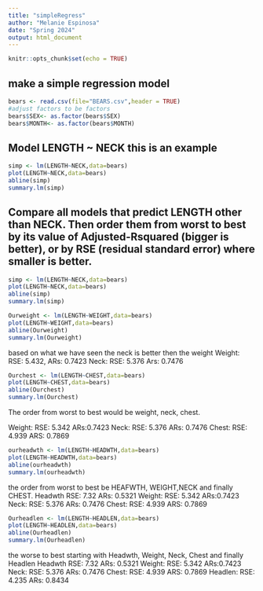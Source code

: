 ```yaml
---
title: "simpleRegress"
author: "Melanie Espinosa"
date: "Spring 2024"
output: html_document
---
```


```r
knitr::opts_chunk$set(echo = TRUE)
```

## make a simple regression model

```r
bears <- read.csv(file="BEARS.csv",header = TRUE)
#adjust factors to be factors
bears$SEX<- as.factor(bears$SEX)
bears$MONTH<- as.factor(bears$MONTH)
```

## Model LENGTH ~ NECK  this is an example  

```r
simp <- lm(LENGTH~NECK,data=bears)
plot(LENGTH~NECK,data=bears)
abline(simp)
summary.lm(simp)
```

## Compare all models that predict LENGTH other than NECK. Then order them from worst to best by its value of Adjusted-Rsquared (bigger is better), or by RSE (residual standard error) where smaller is better. 
```r
simp <- lm(LENGTH~NECK,data=bears)
plot(LENGTH~NECK,data=bears)
abline(simp)
summary.lm(simp)
```
```r
Ourweight <- lm(LENGTH~WEIGHT,data=bears)
plot(LENGTH~WEIGHT,data=bears)
abline(Ourweight)
summary.lm(Ourweight)
```
based on what we have seen the neck is better then the weight 
Weight: RSE: 5.432, ARs: 0.7423
Neck: RSE: 5.376 Ars: 0.7476

```r
Ourchest <- lm(LENGTH~CHEST,data=bears)
plot(LENGTH~CHEST,data=bears)
abline(Ourchest)
summary.lm(Ourchest)
```
The order from worst to best would be weight, neck, chest. 

Weight: RSE: 5.342 ARs:0.7423
Neck: RSE: 5.376 ARs: 0.7476
Chest: RSE: 4.939 ARS: 0.7869

```r
ourheadwth <- lm(LENGTH~HEADWTH,data=bears)
plot(LENGTH~HEADWTH,data=bears)
abline(ourheadwth)
summary.lm(ourheadwth)
```

the order from worst to best be HEAFWTH, WEIGHT,NECK and finally CHEST.
Headwth RSE: 7.32 ARs: 0.5321
Weight: RSE: 5.342 ARs:0.7423
Neck: RSE: 5.376 ARs: 0.7476
Chest: RSE: 4.939 ARS: 0.7869


```r
Ourheadlen <- lm(LENGTH~HEADLEN,data=bears)
plot(LENGTH~HEADLEN,data=bears)
abline(Ourheadlen)
summary.lm(Ourheadlen)
```

the worse to best starting with Headwth, Weight, Neck, Chest and finally Headlen
Headwth RSE: 7.32 ARs: 0.5321
Weight: RSE: 5.342 ARs:0.7423
Neck: RSE: 5.376 ARs: 0.7476
Chest: RSE: 4.939 ARS: 0.7869
Headlen: RSE: 4.235 ARs: 0.8434









